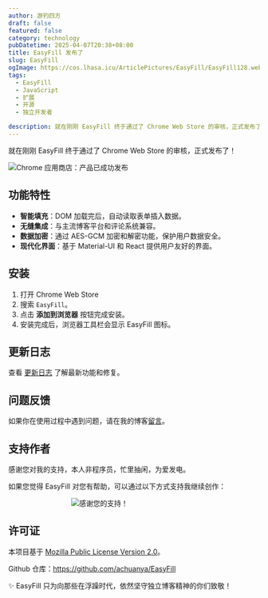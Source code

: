 ```yaml
---
author: 游钓四方
draft: false
featured: false
category: technology
pubDatetime: 2025-04-07T20:38+08:00
title: EasyFill 发布了
slug: EasyFill
ogImage: https://cos.lhasa.icu/ArticlePictures/EasyFill/EasyFill128.webp_81
tags:
  - EasyFill
  - JavaScript
  - 扩展
  - 开源
  - 独立开发者

description: 就在刚刚 EasyFill 终于通过了 Chrome Web Store 的审核，正式发布了！
---
```



就在刚刚 EasyFill 终于通过了 Chrome Web Store 的审核，正式发布了！

<Img
  src="ChromeWebStore1.webp"
  alt="Chrome 应用商店：产品已成功发布"
  exif={false}
/>

## 功能特性

- **智能填充**：DOM 加载完后，自动读取表单插入数据。
- **无缝集成**：与主流博客平台和评论系统兼容。
- **数据加密**：通过 AES-GCM 加密和解密功能，保护用户数据安全。
- **现代化界面**：基于 Material-UI 和 React 提供用户友好的界面。

## 安装

1. 打开 Chrome Web Store
2. 搜索 `EasyFill`。
3. 点击 **添加到浏览器** 按钮完成安装。
4. 安装完成后，浏览器工具栏会显示 EasyFill 图标。

## 更新日志

查看 [更新日志](https://github.com/achuanya/EasyFill/blob/main/public/markdowns/UpdateLog.md) 了解最新功能和修复。

## 问题反馈

如果你在使用过程中遇到问题，请在我的博客[留言](https://lhasa.icu/guestbook.html)。

## 支持作者

感谢您对我的支持，本人非程序员，忙里抽闲，为爱发电。

如果您觉得 EasyFill 对您有帮助，可以通过以下方式支持我继续创作：

<Img
  src="Appreciation-code.webp"
  alt="感谢您的支持！"
  style="max-width:50%; display: block; margin: 0 auto;"
  exif={false}
/>

## 许可证

本项目基于 [Mozilla Public License Version 2.0](https://github.com/achuanya/EasyFill/blob/main/LICENSE)。

Github 仓库：https://github.com/achuanya/EasyFill

✨ EasyFill 只为向那些在浮躁时代，依然坚守独立博客精神的你们致敬！
